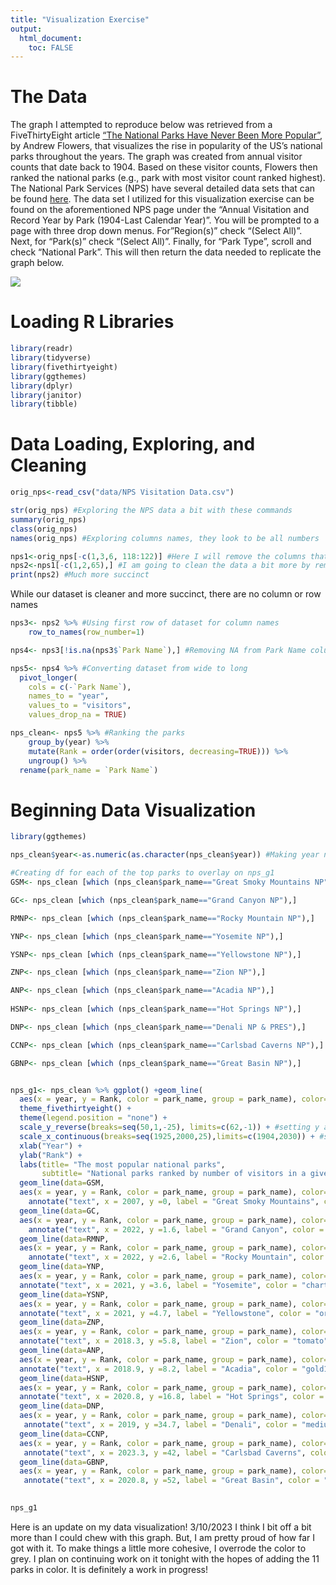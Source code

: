 ```yaml
---
title: "Visualization Exercise"
output:
  html_document:
    toc: FALSE
---
```


# The Data

The graph I attempted to reproduce below was retrieved from a FiveThirtyEight article ["The National Parks Have Never Been More Popular"](https://fivethirtyeight.com/features/the-national-parks-have-never-been-more-popular/), by Andrew Flowers, that visualizes the rise in popularity of the US's national parks throughout the years. The graph was created from annual visitor counts that date back to 1904. Based on these visitor counts, Flowers then ranked the national parks (e.g., park with most visitor count ranked highest). The National Park Services (NPS) have several detailed data sets that can be found [here](https://irma.nps.gov/STATS/Reports/National). The data set I utilized for this visualization exercise can be found on the aforementioned NPS page under the "Annual Visitation and Record Year by Park (1904-Last Calendar Year)". You will be prompted to a page with three drop down menus. For"Region(s)" check "(Select All)". Next, for "Park(s)" check "(Select All)". Finally, for "Park Type", scroll and check "National Park". This will then return the data needed to replicate the graph below.

![](national-parks-map.png)

# Loading R Libraries

```r
library(readr)
library(tidyverse)
library(fivethirtyeight)
library(ggthemes)
library(dplyr)
library(janitor)
library(tibble)
```

# Data Loading, Exploring, and Cleaning

```r
orig_nps<-read_csv("data/NPS Visitation Data.csv")

str(orig_nps) #Exploring the NPS data a bit with these commands
summary(orig_nps)
class(orig_nps)
names(orig_nps) #Exploring columns names, they look to be all numbers

nps1<-orig_nps[-c(1,3,6, 118:122)] #Here I will remove the columns that I do not need by selecting the column number
nps2<-nps1[-c(1,2,65),] #I am going to clean the data a bit more by removing the two rows at the top of the dataset
print(nps2) #Much more succinct
```

While our dataset is cleaner and more succinct, there are no column or row names

```r
nps3<- nps2 %>% #Using first row of dataset for column names 
    row_to_names(row_number=1)

nps4<- nps3[!is.na(nps3$`Park Name`),] #Removing NA from Park Name column

nps5<- nps4 %>% #Converting dataset from wide to long 
  pivot_longer(
    cols = c(-`Park Name`), 
    names_to = "year", 
    values_to = "visitors",
    values_drop_na = TRUE)

nps_clean<- nps5 %>% #Ranking the parks 
    group_by(year) %>%
    mutate(Rank = order(order(visitors, decreasing=TRUE))) %>%
    ungroup() %>%
  rename(park_name = `Park Name`)
```

# Beginning Data Visualization
```r
library(ggthemes)

nps_clean$year<-as.numeric(as.character(nps_clean$year)) #Making year numeric

#Creating df for each of the top parks to overlay on nps_g1
GSM<- nps_clean [which (nps_clean$park_name=="Great Smoky Mountains NP"),]  

GC<- nps_clean [which (nps_clean$park_name=="Grand Canyon NP"),] 

RMNP<- nps_clean [which (nps_clean$park_name=="Rocky Mountain NP"),] 

YNP<- nps_clean [which (nps_clean$park_name=="Yosemite NP"),]

YSNP<- nps_clean [which (nps_clean$park_name=="Yellowstone NP"),] 

ZNP<- nps_clean [which (nps_clean$park_name=="Zion NP"),] 

ANP<- nps_clean [which (nps_clean$park_name=="Acadia NP"),] 
	
HSNP<- nps_clean [which (nps_clean$park_name=="Hot Springs NP"),]

DNP<- nps_clean [which (nps_clean$park_name=="Denali NP & PRES"),]

CCNP<- nps_clean [which (nps_clean$park_name=="Carlsbad Caverns NP"),]

GBNP<- nps_clean [which (nps_clean$park_name=="Great Basin NP"),]


nps_g1<- nps_clean %>% ggplot() +geom_line( 
  aes(x = year, y = Rank, color = park_name, group = park_name), color="grey") +
  theme_fivethirtyeight() +
  theme(legend.position = "none") + 
  scale_y_reverse(breaks=seq(50,1,-25), limits=c(62,-1)) + #setting y axis
  scale_x_continuous(breaks=seq(1925,2000,25),limits=c(1904,2030)) + #setting y axis 
  xlab("Year") + 
  ylab("Rank") +
  labs(title= "The most popular national parks",
       subtitle= "National parks ranked by number of visitors in a given year") + 
  geom_line(data=GSM, 
  aes(x = year, y = Rank, color = park_name, group = park_name), color="darkolivegreen") +
    annotate("text", x = 2007, y =0, label = "Great Smoky Mountains", color = "darkolivegreen", fontface=2, size=2) +
  geom_line(data=GC, 
  aes(x = year, y = Rank, color = park_name, group = park_name), color="deepskyblue4") +
    annotate("text", x = 2022, y =1.6, label = "Grand Canyon", color = "deepskyblue4", fontface=2, size=2) + 
  geom_line(data=RMNP, 
  aes(x = year, y = Rank, color = park_name, group = park_name), color="cyan4")+
    annotate("text", x = 2022, y =2.6, label = "Rocky Mountain", color = "cyan4", fontface=2, size= 2) +
  geom_line(data=YNP, 
  aes(x = year, y = Rank, color = park_name, group = park_name), color="chartreuse4") +
  annotate("text", x = 2021, y =3.6, label = "Yosemite", color = "chartreuse4", fontface=2, size= 2) +
  geom_line(data=YSNP, 
  aes(x = year, y = Rank, color = park_name, group = park_name), color="orange2") +
  annotate("text", x = 2021, y =4.7, label = "Yellowstone", color = "orange2", fontface=2, size= 2) +
  geom_line(data=ZNP, 
  aes(x = year, y = Rank, color = park_name, group = park_name), color="tomato") +
  annotate("text", x = 2018.3, y =5.8, label = "Zion", color = "tomato", fontface=2, size= 2) +
  geom_line(data=ANP, 
  aes(x = year, y = Rank, color = park_name, group = park_name), color="gold1") +
  annotate("text", x = 2018.9, y =8.2, label = "Acadia", color = "gold1", fontface=2, size= 2) +
  geom_line(data=HSNP, 
  aes(x = year, y = Rank, color = park_name, group = park_name), color="plum3") +
  annotate("text", x = 2020.8, y =16.8, label = "Hot Springs", color = "plum3", fontface=2, size= 2) +
  geom_line(data=DNP, 
  aes(x = year, y = Rank, color = park_name, group = park_name), color="mediumpurple1") +
   annotate("text", x = 2019, y =34.7, label = "Denali", color = "mediumpurple", fontface=2, size= 2) +
  geom_line(data=CCNP, 
  aes(x = year, y = Rank, color = park_name, group = park_name), color="lightskyblue2") +
   annotate("text", x = 2023.3, y =42, label = "Carlsbad Caverns", color = "lightskyblue2", fontface=2, size= 2) +
  geom_line(data=GBNP, 
  aes(x = year, y = Rank, color = park_name, group = park_name), color="maroon2") + 
   annotate("text", x = 2020.8, y =52, label = "Great Basin", color = "maroon2", fontface=2, size= 2)
  

nps_g1
```

Here is an update on my data visualization! 3/10/2023
I think I bit off a bit more than I could chew with this graph. But, I am pretty proud of how far I got with it. To make things a little more cohesive, I overrode the color to grey. I plan on continuing work on it tonight with the hopes of adding the 11 parks in color. It is definitely a work in progress!